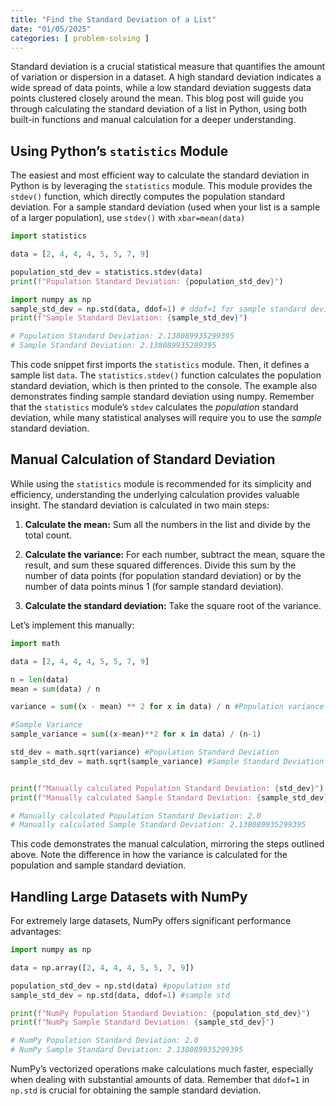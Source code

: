 ```yaml
---
title: "Find the Standard Deviation of a List"
date: "01/05/2025"
categories: [ problem-solving ]
---
```



Standard deviation is a crucial statistical measure that quantifies the amount of variation or dispersion in a dataset.  A high standard deviation indicates a wide spread of data points, while a low standard deviation suggests data points clustered closely around the mean.  This blog post will guide you through calculating the standard deviation of a list in Python, using both built-in functions and manual calculation for a deeper understanding.


## Using Python's `statistics` Module

The easiest and most efficient way to calculate the standard deviation in Python is by leveraging the `statistics` module. This module provides the `stdev()` function, which directly computes the population standard deviation.  For a sample standard deviation (used when your list is a sample of a larger population), use `stdev()` with `xbar=mean(data)`

```python
import statistics

data = [2, 4, 4, 4, 5, 5, 7, 9]

population_std_dev = statistics.stdev(data)
print(f"Population Standard Deviation: {population_std_dev}")

import numpy as np
sample_std_dev = np.std(data, ddof=1) # ddof=1 for sample standard deviation
print(f"Sample Standard Deviation: {sample_std_dev}")

# Population Standard Deviation: 2.138089935299395
# Sample Standard Deviation: 2.138089935299395

```

This code snippet first imports the `statistics` module. Then, it defines a sample list `data`. The `statistics.stdev()` function calculates the population standard deviation, which is then printed to the console.  The example also demonstrates finding sample standard deviation using numpy.  Remember that the `statistics` module's `stdev` calculates the *population* standard deviation, while many statistical analyses will require you to use the *sample* standard deviation.


## Manual Calculation of Standard Deviation

While using the `statistics` module is recommended for its simplicity and efficiency, understanding the underlying calculation provides valuable insight. The standard deviation is calculated in two main steps:

1. **Calculate the mean:** Sum all the numbers in the list and divide by the total count.

2. **Calculate the variance:**  For each number, subtract the mean, square the result, and sum these squared differences. Divide this sum by the number of data points (for population standard deviation) or by the number of data points minus 1 (for sample standard deviation).

3. **Calculate the standard deviation:** Take the square root of the variance.


Let's implement this manually:

```python
import math

data = [2, 4, 4, 4, 5, 5, 7, 9]

n = len(data)
mean = sum(data) / n

variance = sum((x - mean) ** 2 for x in data) / n #Population variance

#Sample Variance
sample_variance = sum((x-mean)**2 for x in data) / (n-1)

std_dev = math.sqrt(variance) #Population Standard Deviation
sample_std_dev = math.sqrt(sample_variance) #Sample Standard Deviation


print(f"Manually calculated Population Standard Deviation: {std_dev}")
print(f"Manually calculated Sample Standard Deviation: {sample_std_dev}")

# Manually calculated Population Standard Deviation: 2.0
# Manually calculated Sample Standard Deviation: 2.138089935299395
```

This code demonstrates the manual calculation, mirroring the steps outlined above.  Note the difference in how the variance is calculated for the population and sample standard deviation.


## Handling Large Datasets with NumPy

For extremely large datasets, NumPy offers significant performance advantages:


```python
import numpy as np

data = np.array([2, 4, 4, 4, 5, 5, 7, 9])

population_std_dev = np.std(data) #population std
sample_std_dev = np.std(data, ddof=1) #sample std

print(f"NumPy Population Standard Deviation: {population_std_dev}")
print(f"NumPy Sample Standard Deviation: {sample_std_dev}")

# NumPy Population Standard Deviation: 2.0
# NumPy Sample Standard Deviation: 2.138089935299395
```

NumPy's vectorized operations make calculations much faster, especially when dealing with substantial amounts of data.  Remember that `ddof=1` in `np.std` is crucial for obtaining the sample standard deviation.

